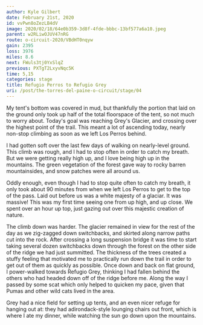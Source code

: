 ```yaml
---
author: Kyle Gilbert
date: February 21st, 2020
id: vvPwn8oZezLB4dV
image: 2020/02/18/64e0b359-3d8f-4fde-bbbc-13bf577a6a10.jpeg
parent: w2RLiwOJUV47nRG
route: o-circuit-2020/VBdHT0nqyw
gain: 2395
loss: 3976
miles: 8.6
next: FWuls3tj0YxSlqZ
previous: PXTgT2LxyvNqc5K
time: 5,15
categories: stage
title: Refugio Perros to Refugio Grey
uri: /post/the-torres-del-paine-o-circuit/stage/04
---
```


<Stats />

<Route />

My tent's bottom was covered in mud, but thankfully the portion that laid on the
ground only took up half of the total floorspace of the tent, so not much to
worry about. Today's goal was reaching Grey's Glacier, and crossing over the
highest point of the trail. This meant a lot of ascending today, nearly non-stop
climbing as soon as we left Los Perros behind.

I had gotten soft over the last few days of walking on nearly-level ground. This
climb was rough, and I had to stop often in order to catch my breath. But we
were getting really high up, and I love being high up in the mountains. The
green vegetation of the forest gave way to rocky barren mountainsides, and snow
patches were all around us.

Oddly enough, even though I had to stop quite often to catch my breath, it only
took about 90 minutes from when we left Los Perros to get to the top of the pass.
Laid out before us was a white majesty of a glaciar. It was massive! This was my
first time seeing one from up high, and up close. We spent over an hour up top,
just gazing out over this majestic creation of nature.

The climb down was harder. The glacier remained in view for the rest of the day
as we zig-zagged down switchbacks, and skirted along narrow paths cut into the
rock. After crossing a long suspension bridge it was time to start taking
several dozen switchbacks down through the forest on the other side of the
ridge we had just summitted. The thickness of the trees created a stuffy feeling
that motivated me to practically run down the trail in order to get out of them
as quickly as possible. Once down and back on flat ground, I power-walked
towards Refugio Grey, thinking I had fallen behind the others who had headed
down off of the ridge before me. Along the way I passed by some scat which only
helped to quicken my pace, given that Pumas and other wild cats lived in the
area.

Grey had a nice field for setting up tents, and an even nicer refuge for hanging
out at: they had adirondack-style lounging chairs out front, which is where
I ate my dinner, while watching the sun go down upon the mountains.

